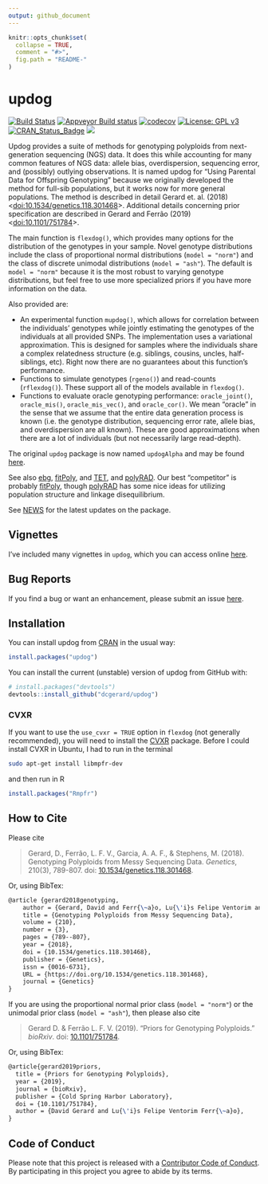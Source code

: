 ```yaml
---
output: github_document
---
```


<!-- README.md is generated from README.Rmd. Please edit that file -->

```r
knitr::opts_chunk$set(
  collapse = TRUE,
  comment = "#>",
  fig.path = "README-"
)
```

# updog
[![Build Status](https://travis-ci.org/dcgerard/updog.svg?branch=master)](https://travis-ci.org/dcgerard/updog)
[![Appveyor Build status](https://ci.appveyor.com/api/projects/status/c80fdy61ead6s3vr?svg=true)](https://ci.appveyor.com/project/dcgerard/updog-06s8t)
[![codecov](https://codecov.io/gh/dcgerard/updog/branch/master/graph/badge.svg)](https://codecov.io/gh/dcgerard/updog)
[![License: GPL v3](https://img.shields.io/badge/License-GPL%20v3-blue.svg)](https://www.gnu.org/licenses/gpl-3.0)
[![CRAN_Status_Badge](http://www.r-pkg.org/badges/version/updog)](https://cran.r-project.org/package=updog)
[![](http://cranlogs.r-pkg.org/badges/grand-total/updog)](https://cran.r-project.org/package=updog)

Updog provides a suite of methods for genotyping polyploids from
next-generation sequencing (NGS) data. It does this while accounting
for many common features of NGS data: allele bias, overdispersion,
sequencing error, and (possibly) outlying observations. It is named
updog for "Using Parental Data for Offspring Genotyping" because we
originally developed the method for full-sib populations, but it works
now for more general populations. The method is described in detail
Gerard et. al. (2018) <[doi:10.1534/genetics.118.301468](https://doi.org/10.1534/genetics.118.301468)>. Additional details concerning 
prior specification are described in Gerard and Ferr&atilde;o (2019) <[doi:10.1101/751784](https://doi.org/10.1101/751784)>.

The main function is `flexdog()`, which provides many options for the
distribution of the genotypes in your sample. Novel genotype distributions
include the class of proportional normal distributions (`model = "norm"`)
and the class of discrete unimodal distributions (`model = "ash"`). The
default is `model = "norm"` because it is the most robust to varying 
genotype distributions, but feel free to use more specialized priors if
you have more information on the data.

Also provided are:

- An experimental function `mupdog()`, which allows for correlation
  between the individuals' genotypes while jointly estimating the
  genotypes of the individuals at all provided SNPs. The
  implementation uses a variational approximation. This is designed
  for samples where the individuals share a complex relatedness
  structure (e.g. siblings, cousins, uncles, half-siblings,
  etc). Right now there are no guarantees about this function's
  performance.
- Functions to simulate genotypes (`rgeno()`) and read-counts
  (`rflexdog()`). These support all of the models available in
  `flexdog()`.
- Functions to evaluate oracle genotyping performance: `oracle_joint()`,
  `oracle_mis()`, `oracle_mis_vec()`, and `oracle_cor()`. We mean "oracle"
  in the sense that we assume that the entire data generation process
  is known (i.e. the genotype distribution, sequencing error rate,
  allele bias, and overdispersion are all known). These are good
  approximations when there are a lot of individuals (but not
  necessarily large read-depth).

The original `updog` package is now named `updogAlpha` and may be
found [here](https://github.com/dcgerard/updogAlpha).

See also [ebg](https://github.com/pblischak/polyploid-genotyping),
[fitPoly](https://cran.r-project.org/package=fitPoly), and
[TET](http://www.g3journal.org/content/suppl/2017/01/19/g3.117.039008.DC1),
and [polyRAD](https://cran.r-project.org/package=polyRAD). Our best
"competitor" is probably
[fitPoly](https://cran.r-project.org/package=fitPoly), though 
[polyRAD](https://cran.r-project.org/package=polyRAD) has some nice ideas
for utilizing population structure and linkage disequilibrium.

See [NEWS](NEWS.md) for the latest updates on the package.

## Vignettes

I've included many vignettes in `updog`, which you can access online
[here](https://dcgerard.github.io/updog/).

## Bug Reports

If you find a bug or want an enhancement, please submit an issue
[here](http://github.com/dcgerard/updog/issues).

## Installation

You can install updog from
[CRAN](https://cran.r-project.org/package=updog) in the usual way:

```r
install.packages("updog")
```

You can install the current (unstable) version of updog from GitHub
with:

```r
# install.packages("devtools")
devtools::install_github("dcgerard/updog")
```

### CVXR
If you want to use the `use_cvxr = TRUE` option in `flexdog` (not
generally recommended), you will need to install the
[CVXR](https://cran.r-project.org/package=CVXR) package. Before I
could install CVXR in Ubuntu, I had to run in the terminal
``` bash
sudo apt-get install libmpfr-dev
```
and then run in R
``` r
install.packages("Rmpfr")
```

## How to Cite

Please cite

> Gerard, D., Ferr&atilde;o, L. F. V., Garcia, A. A. F., & Stephens, M. (2018). Genotyping Polyploids from Messy Sequencing Data. *Genetics*, 210(3), 789-807. doi: [10.1534/genetics.118.301468](https://doi.org/10.1534/genetics.118.301468).

Or, using BibTex:
``` tex
@article {gerard2018genotyping,
	author = {Gerard, David and Ferr{\~a}o, Lu{\'i}s Felipe Ventorim and Garcia, Antonio Augusto Franco and Stephens, Matthew},
	title = {Genotyping Polyploids from Messy Sequencing Data},
	volume = {210},
	number = {3},
	pages = {789--807},
	year = {2018},
	doi = {10.1534/genetics.118.301468},
	publisher = {Genetics},
	issn = {0016-6731},
	URL = {https://doi.org/10.1534/genetics.118.301468},
	journal = {Genetics}
}
```

If you are using the proportional normal prior class (`model = "norm"`) or 
the unimodal prior class (`model = "ash"`), then please also cite

>Gerard D. & Ferr&atilde;o L. F. V. (2019). “Priors for Genotyping Polyploids.” _bioRxiv_. doi: [10.1101/751784](https://doi.org/10.1101/751784).

Or, using BibTex:
``` tex
@article{gerard2019priors,
  title = {Priors for Genotyping Polyploids},
  year = {2019},
  journal = {bioRxiv},
  publisher = {Cold Spring Harbor Laboratory},
  doi = {10.1101/751784},
  author = {David Gerard and Lu{\'i}s Felipe Ventorim Ferr{\~a}o},
}
```

## Code of Conduct

Please note that this project is released with a [Contributor Code of
Conduct](https://github.com/dcgerard/updog/blob/master/CONDUCT.md). 
By participating in this project you agree to abide by its terms.
